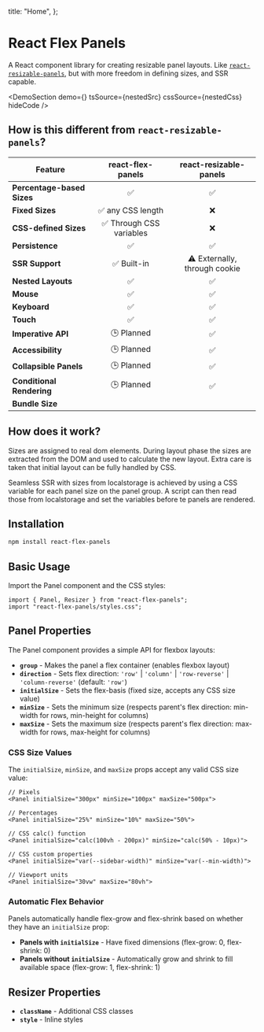 
  title: "Home",
};

# React Flex Panels

A React component library for creating resizable panel layouts. Like [`react-resizable-panels`](https://github.com/bvaughn/react-resizable-panels), but with more freedom in defining sizes, and SSR capable.

<DemoSection
  demo={<NestedDemo />}
  tsSource={nestedSrc}
  cssSource={nestedCss}
  hideCode
/>

## How is this different from `react-resizable-panels`?

| Feature                    |                 react-flex-panels                 |                 react-resizable-panels                 |
| -------------------------- | :-----------------------------------------------: | :----------------------------------------------------: |
| **Percentage-based Sizes** |                        ✅                         |                           ✅                           |
| **Fixed Sizes**            |                 ✅ any CSS length                 |                           ❌                           |
| **CSS-defined Sizes**      |             ✅ Through CSS variables              |                           ❌                           |
| **Persistence**            |                        ✅                         |                           ✅                           |
| **SSR Support**            |                    ✅ Built-in                    |             ⚠️ Externally, through cookie              |
| **Nested Layouts**         |                        ✅                         |                           ✅                           |
| **Mouse**                  |                        ✅                         |                           ✅                           |
| **Keyboard**               |                        ✅                         |                           ✅                           |
| **Touch**                  |                        ✅                         |                           ✅                           |
| **Imperative API**         |                    🕒 Planned                     |                           ✅                           |
| **Accessibility**          |                    🕒 Planned                     |                           ✅                           |
| **Collapsible Panels**     |                    🕒 Planned                     |                           ✅                           |
| **Conditional Rendering**  |                    🕒 Planned                     |                           ✅                           |
| **Bundle Size**            | <BundleJsBadge packageName="react-flex-panels" /> | <BundleJsBadge packageName="react-resizable-panels" /> |

## How does it work?

Sizes are assigned to real dom elements. During layout phase the sizes are extracted from the DOM and used to calculate the new layout. Extra care is taken that initial layout can be fully handled by CSS.

Seamless SSR with sizes from localstorage is achieved by using a CSS variable for each panel size on the panel group. A script can then read those from localstorage and set the variables before te panels are rendered.

## Installation

```bash
npm install react-flex-panels
```

## Basic Usage

Import the Panel component and the CSS styles:

```tsx
import { Panel, Resizer } from "react-flex-panels";
import "react-flex-panels/styles.css";
```

## Panel Properties

The Panel component provides a simple API for flexbox layouts:

- **`group`** - Makes the panel a flex container (enables flexbox layout)
- **`direction`** - Sets flex direction: `'row'` | `'column'` | `'row-reverse'` | `'column-reverse'` (default: `'row'`)
- **`initialSize`** - Sets the flex-basis (fixed size, accepts any CSS size value)
- **`minSize`** - Sets the minimum size (respects parent's flex direction: min-width for rows, min-height for columns)
- **`maxSize`** - Sets the maximum size (respects parent's flex direction: max-width for rows, max-height for columns)

### CSS Size Values

The `initialSize`, `minSize`, and `maxSize` props accept any valid CSS size value:

```tsx
// Pixels
<Panel initialSize="300px" minSize="100px" maxSize="500px">

// Percentages
<Panel initialSize="25%" minSize="10%" maxSize="50%">

// CSS calc() function
<Panel initialSize="calc(100vh - 200px)" minSize="calc(50% - 10px)">

// CSS custom properties
<Panel initialSize="var(--sidebar-width)" minSize="var(--min-width)">

// Viewport units
<Panel initialSize="30vw" maxSize="80vh">
```

### Automatic Flex Behavior

Panels automatically handle flex-grow and flex-shrink based on whether they have an `initialSize` prop:

- **Panels with `initialSize`** - Have fixed dimensions (flex-grow: 0, flex-shrink: 0)
- **Panels without `initialSize`** - Automatically grow and shrink to fill available space (flex-grow: 1, flex-shrink: 1)

## Resizer Properties

- **`className`** - Additional CSS classes
- **`style`** - Inline styles
